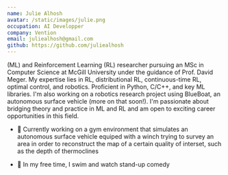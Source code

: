 ```yaml
---
name: Julie Alhosh
avatar: /static/images/julie.png
occupation: AI Developper
company: Vention
email: juliealhosh@gmail.com
github: https://github.com/juliealhosh
---
```


(ML) and Reinforcement Learning (RL) researcher pursuing an MSc in Computer Science at McGill University under the guidance of Prof. David Meger. My expertise lies in RL, distributional RL, continuous-time RL, optimal control, and robotics. Proficient in Python, C/C++, and key ML libraries. I'm also working on a robotics research project using BlueBoat, an autonomous surface vehicle (more on that soon!). I'm passionate about bridging theory and practice in ML and RL and am open to exciting career opportunities in this field.

- 🚀 Currently working on a gym environment that simulates an autonomous surface vehicle equiped with a winch trying to survey an area in order to reconstruct the map of a certain quality of interset, such as the depth of thermoclines

- 💬 In my free time, I swim and watch stand-up comedy
